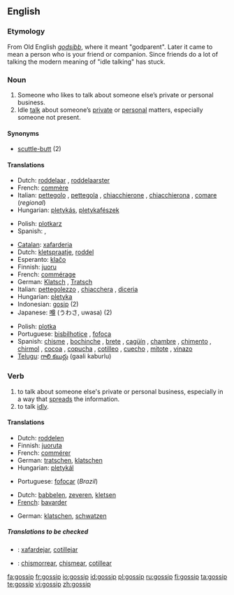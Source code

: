 {{wikipedia|dab=gossip (disambiguation)|gossip}}
==English==

===Etymology===
From Old English ''[[godsibb]]'', where it meant "godparent". Later it came to mean a person who is your friend or companion. Since friends do a lot of talking the modern meaning of "idle talking" has stuck.

===Noun===
{{wikipedia}}
{{en-noun}}

# Someone who likes to talk about someone else’s private or personal business.
# Idle [[talk]] about someone’s [[private]] or [[personal]] matters, especially someone not present.

====Synonyms====
* [[scuttle-butt]] (2)

====Translations====
{{trans-top|person}}
*Dutch: [[roddelaar]] {{m}}, [[roddelaarster]] {{f}}
*French: [[commère]] {{f}}
*Italian: [[pettegolo]] {{m}},  [[pettegola]] {{f}}, [[chiacchierone]] {{m}}, [[chiacchierona]] {{f}}, [[comare]] {{f}} (''regional'')
*Hungarian: [[pletykás]], [[pletykafészek]]
{{trans-mid}}
*Polish: [[plotkarz]] {{m}}
*Spanish: {{t|es|chismoso|m}}, {{t|es|copuchento|m}} 
{{trans-bottom}}

{{trans-top|idle talk}}
*[[Catalan]]: [[xafarderia]] {{f}}
*Dutch: [[kletspraatje]], [[roddel]]
*Esperanto: [[klaĉo]]
*Finnish: [[juoru]]
*French: [[commérage]]
*German: [[Klatsch]] {{m}}, [[Tratsch]] {{m}}
*Italian: [[pettegolezzo]] {{m}}, [[chiacchera]] {{f}}, [[diceria]] {{f}}
*Hungarian: [[pletyka]]
*Indonesian: [[gosip]] (2)
*Japanese: [[噂]] (うわさ, uwasa) (2)
{{trans-mid}}
*Polish: [[plotka]] {{f}}
*Portuguese: [[bisbilhotice]] {{f}},  [[fofoca]] {{f}} {{italbrac|Brazil}}
*Spanish: [[chisme]] {{m}} {{italbrac|especially Latin America}}, [[bochinche]] {{m}} {{italbrac|Colombian Atlantic Coast|Dominican Republic|Panama|Puerto Rico - colloquial}}, [[brete]] {{f}} {{italbrac|Cuba|colloquial}},   [[cagüín]] {{m}} {{italbrac|Chile|colloquial}}, [[chambre]] {{m}} {{italbrac|El Salvador|Honduras - colloquial}},  [[chimento]] {{m}} {{italbrac|Argentina|Uruguay - colloquial}}, [[chirmol]] {{m}} {{italbrac|Guatemala|colloquial}}, [[cocoa]] {{f}} {{italbrac|Panama|colloquial}},  [[copucha]] {{f}} {{italbrac|Chile|colloquial}},  [[cotilleo]] {{m}} {{italbrac|Spain}}, [[cuecho]] {{m}} {{italbrac|Nicaragua|colloquial}}, [[mitote]] {{m}} {{italbrac|Mexico|colloquial}}, [[vinazo]] {{m}} {{italbrac|Costa Rica|colloquial}}
*[[Telugu]]: [[గాలి కబుర్లు]] (gaali kaburlu)
{{trans-bottom}}

===Verb===
{{en-verb}}

# to talk about someone else's private or personal business, especially in a way that [[spread]]s the information.
# to talk [[idly]].

====Translations====
{{trans-top|Talking about someone else's private or personal business}}
*Dutch: [[roddelen]]
*Finnish: [[juoruta]]
*French: [[commérer]]
*German: [[tratschen]], [[klatschen]]
*Hungarian: [[pletykál]]
{{trans-mid}}
*Portuguese: [[fofocar]] (''Brazil'')
{{trans-bottom}}

{{trans-top|Talking idly}}
*Dutch: [[babbelen]], [[zeveren]], [[kletsen]]
*[[French]]: [[bavarder]]
{{trans-mid}}
*German: [[klatschen]], [[schwatzen]]
{{trans-bottom}}

=====Translations to be checked=====
{{checktrans}}
*{{ttbc|Catalan}}: [[xafardejar]], [[cotillejar]]
*{{ttbc|Spanish}}: [[chismorrear]], [[chismear]], [[cotillear]]

[[fa:gossip]]
[[fr:gossip]]
[[io:gossip]]
[[id:gossip]]
[[pl:gossip]]
[[ru:gossip]]
[[fi:gossip]]
[[ta:gossip]]
[[te:gossip]]
[[vi:gossip]]
[[zh:gossip]]